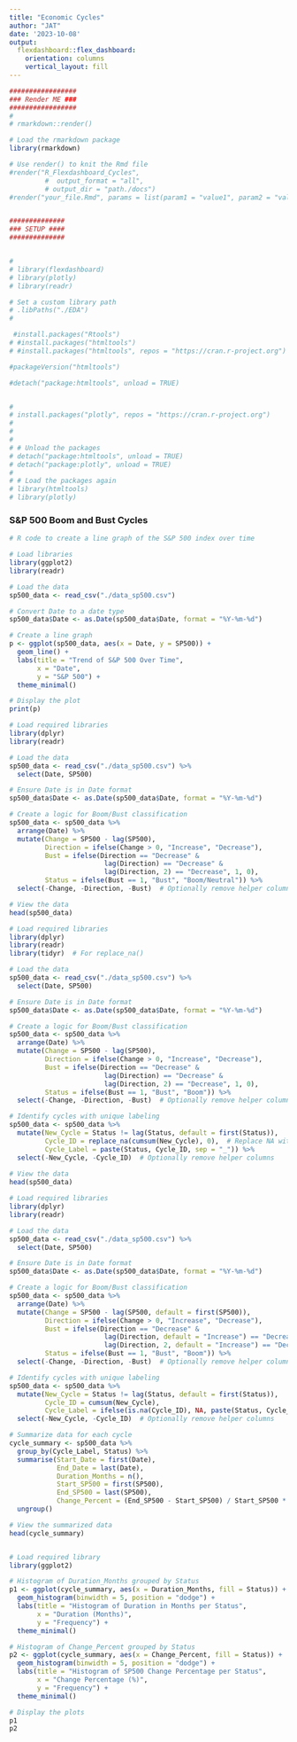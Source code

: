 ```yaml
---
title: "Economic Cycles"
author: "JAT"
date: '2023-10-08'
output: 
  flexdashboard::flex_dashboard:
    orientation: columns
    vertical_layout: fill
---
```





```r

#################
### Render ME ###
#################
# 
# rmarkdown::render()

# Load the rmarkdown package
library(rmarkdown)

# Use render() to knit the Rmd file
#render("R_Flexdashboard_Cycles", 
         #  output_format = "all", 
         # output_dir = "path./docs")
#render("your_file.Rmd", params = list(param1 = "value1", param2 = "value2"))


##############
### SETUP ####
##############


# 
# library(flexdashboard)
# library(plotly)
# library(readr)

# Set a custom library path
# .libPaths("./EDA")
# 

 #install.packages("Rtools")
# #install.packages("htmltools")
# #install.packages("htmltools", repos = "https://cran.r-project.org")

#packageVersion("htmltools")

#detach("package:htmltools", unload = TRUE)


# 
# install.packages("plotly", repos = "https://cran.r-project.org")
# 
# 
# 
# # Unload the packages
# detach("package:htmltools", unload = TRUE)
# detach("package:plotly", unload = TRUE)
# 
# # Load the packages again
# library(htmltools)
# library(plotly)


```

### S&P 500 Boom and Bust Cycles

```r
# R code to create a line graph of the S&P 500 index over time

# Load libraries
library(ggplot2)
library(readr)

# Load the data
sp500_data <- read_csv("./data_sp500.csv")

# Convert Date to a date type
sp500_data$Date <- as.Date(sp500_data$Date, format = "%Y-%m-%d")

# Create a line graph
p <- ggplot(sp500_data, aes(x = Date, y = SP500)) +
  geom_line() +
  labs(title = "Trend of S&P 500 Over Time",
       x = "Date",
       y = "S&P 500") +
  theme_minimal()

# Display the plot
print(p)


```


```r

# Load required libraries
library(dplyr)
library(readr)

# Load the data
sp500_data <- read_csv("./data_sp500.csv") %>%
  select(Date, SP500)

# Ensure Date is in Date format
sp500_data$Date <- as.Date(sp500_data$Date, format = "%Y-%m-%d")

# Create a logic for Boom/Bust classification
sp500_data <- sp500_data %>%
  arrange(Date) %>%
  mutate(Change = SP500 - lag(SP500),
         Direction = ifelse(Change > 0, "Increase", "Decrease"),
         Bust = ifelse(Direction == "Decrease" & 
                        lag(Direction) == "Decrease" & 
                        lag(Direction, 2) == "Decrease", 1, 0),
         Status = ifelse(Bust == 1, "Bust", "Boom/Neutral")) %>%
  select(-Change, -Direction, -Bust)  # Optionally remove helper columns

# View the data
head(sp500_data)

```
```r

# Load required libraries
library(dplyr)
library(readr)
library(tidyr)  # For replace_na()

# Load the data
sp500_data <- read_csv("./data_sp500.csv") %>%
  select(Date, SP500)

# Ensure Date is in Date format
sp500_data$Date <- as.Date(sp500_data$Date, format = "%Y-%m-%d")

# Create a logic for Boom/Bust classification
sp500_data <- sp500_data %>%
  arrange(Date) %>%
  mutate(Change = SP500 - lag(SP500),
         Direction = ifelse(Change > 0, "Increase", "Decrease"),
         Bust = ifelse(Direction == "Decrease" & 
                        lag(Direction) == "Decrease" & 
                        lag(Direction, 2) == "Decrease", 1, 0),
         Status = ifelse(Bust == 1, "Bust", "Boom")) %>%
  select(-Change, -Direction, -Bust)  # Optionally remove helper columns

# Identify cycles with unique labeling
sp500_data <- sp500_data %>%
  mutate(New_Cycle = Status != lag(Status, default = first(Status)),
         Cycle_ID = replace_na(cumsum(New_Cycle), 0),  # Replace NA with 0
         Cycle_Label = paste(Status, Cycle_ID, sep = "_")) %>%
  select(-New_Cycle, -Cycle_ID)  # Optionally remove helper columns
  
# View the data
head(sp500_data)


```



```r

# Load required libraries
library(dplyr)
library(readr)

# Load the data
sp500_data <- read_csv("./data_sp500.csv") %>%
  select(Date, SP500)

# Ensure Date is in Date format
sp500_data$Date <- as.Date(sp500_data$Date, format = "%Y-%m-%d")

# Create a logic for Boom/Bust classification
sp500_data <- sp500_data %>%
  arrange(Date) %>%
  mutate(Change = SP500 - lag(SP500, default = first(SP500)),
         Direction = ifelse(Change > 0, "Increase", "Decrease"),
         Bust = ifelse(Direction == "Decrease" & 
                        lag(Direction, default = "Increase") == "Decrease" & 
                        lag(Direction, 2, default = "Increase") == "Decrease", 1, 0),
         Status = ifelse(Bust == 1, "Bust", "Boom")) %>%
  select(-Change, -Direction, -Bust)  # Optionally remove helper columns

# Identify cycles with unique labeling
sp500_data <- sp500_data %>%
  mutate(New_Cycle = Status != lag(Status, default = first(Status)),
         Cycle_ID = cumsum(New_Cycle),
         Cycle_Label = ifelse(is.na(Cycle_ID), NA, paste(Status, Cycle_ID, sep = "_"))) %>%
  select(-New_Cycle, -Cycle_ID)  # Optionally remove helper columns

# Summarize data for each cycle
cycle_summary <- sp500_data %>%
  group_by(Cycle_Label, Status) %>%
  summarise(Start_Date = first(Date),
            End_Date = last(Date),
            Duration_Months = n(),
            Start_SP500 = first(SP500),
            End_SP500 = last(SP500),
            Change_Percent = (End_SP500 - Start_SP500) / Start_SP500 * 100) %>%
  ungroup()

# View the summarized data
head(cycle_summary)



```


```r

# Load required library
library(ggplot2)

# Histogram of Duration_Months grouped by Status
p1 <- ggplot(cycle_summary, aes(x = Duration_Months, fill = Status)) +
  geom_histogram(binwidth = 5, position = "dodge") +
  labs(title = "Histogram of Duration in Months per Status",
       x = "Duration (Months)",
       y = "Frequency") +
  theme_minimal()

# Histogram of Change_Percent grouped by Status
p2 <- ggplot(cycle_summary, aes(x = Change_Percent, fill = Status)) +
  geom_histogram(binwidth = 5, position = "dodge") +
  labs(title = "Histogram of SP500 Change Percentage per Status",
       x = "Change Percentage (%)",
       y = "Frequency") +
  theme_minimal()

# Display the plots
p1
p2


```
